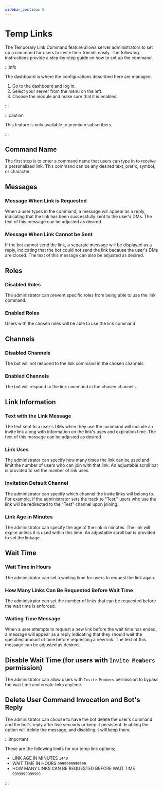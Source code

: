 ```yaml
---
sidebar_postion: 8
---
```


# Temp Links

The Temporary Link Command feature allows server administrators to set up a command for users to invite their friends easily. The following instructions provide a step-by-step guide on how to set up the command.

:::info

The dashboard is where the configurations described here are managed.

1. Go to the dashboard and log in. 
2. Select your server from the menu on the left.
3. Choose the module and make sure that it is enabled. 

:::

:::caution

This feature is only available to premium subscribers. 

:::

## Command Name

The first step is to enter a command name that users can type in to receive a personalized link. This command can be any desired text, prefix, symbol, or character.

## Messages

### Message When Link is Requested

When a user types in the command, a message will appear as a reply, indicating that the link has been successfully sent to the user's DMs. The text of this message can be adjusted as desired.

### Message When Link Cannot be Sent

If the bot cannot send the link, a separate message will be displayed as a reply, indicating that the bot could not send the link because the user's DMs are closed. The text of this message can also be adjusted as desired.

## Roles

### Disabled Roles

The administrator can prevent specific roles from being able to use the link command.

### Enabled Roles
 
Users with the chosen roles will be able to use the link command.

## Channels

### Disabled Channels

The bot will not respond to the link command in the chosen channels.

### Enabled Channels
 
The bot will respond to the link command in the chosen channels.

## Link Information

### Text with the Link Message

The text sent to a user's DMs when they use the command will include an invite link along with information on the link's uses and expiration time. The text of this message can be adjusted as desired.

### Link Uses

The administrator can specify how many times the link can be used and limit the number of users who can join with that link. An adjustable scroll bar is provided to set the number of link uses.

### Invitation Default Channel

The administrator can specify which channel the invite links will belong to. For example, if the administrator sets the track to "Test," users who use the link will be redirected to the "Test" channel upon joining.

### Link Age in Minutes

The administrator can specify the age of the link in minutes. The link will expire unless it is used within this time. An adjustable scroll bar is provided to set the linkage.

## Wait Time

### Wait Time in Hours

The administrator can set a waiting time for users to request the link again.

### How Many Links Can Be Requested Before Wait Time

The administrator can set the number of links that can be requested before the wait time is enforced.

### Waiting Time Message

When a user attempts to request a new link before the wait time has ended, a message will appear as a reply indicating that they should wait the specified amount of time before requesting a new link. The text of this message can be adjusted as desired.

## Disable Wait Time (for users with `Invite Members` permission)

The administrator can allow users with `Invite Members` permission to bypass the wait time and create links anytime.

## Delete User Command Invocation and Bot's Reply

The administrator can choose to have the bot delete the user's command and the bot's reply after five seconds or keep it persistent. Enabling the option will delete the message, and disabling it will keep them.

:::important

These are the following limits for our temp link options;

- LINK AGE IN MINUTES `1440`
- WAIT TIME IN HOURS `9999999999999`
- HOW MANY LINKS CAN BE REQUESTED BEFORE WAIT TIME `9999999999999`

:::
